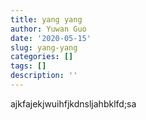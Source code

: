 ```yaml
---
title: yang yang
author: Yuwan Guo
date: '2020-05-15'
slug: yang-yang
categories: []
tags: []
description: ''
---
```

ajkfajekjwuihfjkdnsljahbklfd;sa